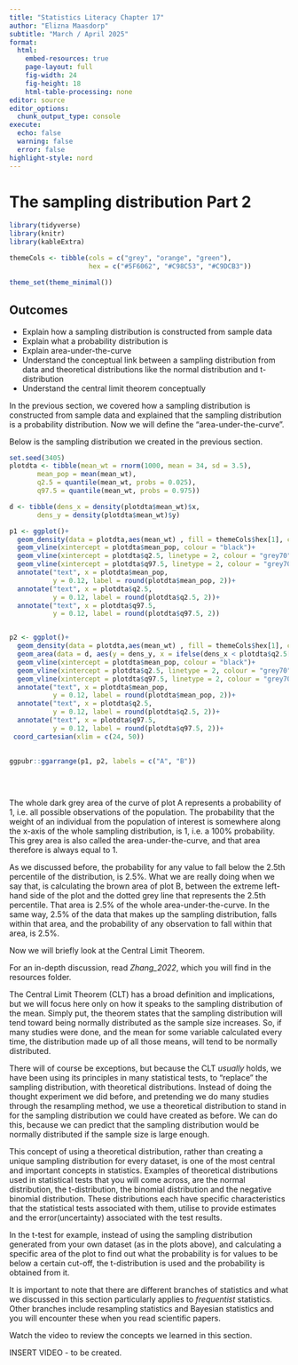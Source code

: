 ```yaml
---
title: "Statistics Literacy Chapter 17"
author: "Elizna Maasdorp"
subtitle: "March / April 2025"
format: 
  html:
    embed-resources: true
    page-layout: full
    fig-width: 24
    fig-height: 18
    html-table-processing: none
editor: source
editor_options: 
  chunk_output_type: console
execute: 
  echo: false
  warning: false
  error: false
highlight-style: nord
---
```


# The sampling distribution Part 2

```r
library(tidyverse)
library(knitr)
library(kableExtra)

themeCols <- tibble(cols = c("grey", "orange", "green"),
                    hex = c("#5F6062", "#C98C53", "#C9DCB3"))

theme_set(theme_minimal())

```

::: {.callout-tip collapse="false" appearance="simple"}
## Outcomes

  * Explain how a sampling distribution is constructed from sample data  
  * Explain what a probability distribution is  
  * Explain area-under-the-curve  
  * Understand the conceptual link between a sampling distribution from data and theoretical distributions like the normal distribution and t-distribution  
  * Understand the central limit theorem conceptually  

:::

In the previous section, we covered how a sampling distribution is constructed from sample data and explained that the sampling distribution is a probability distribution. Now we will define the "area-under-the-curve".  

Below is the sampling distribution we created in the previous section.  

```r

set.seed(3405)
plotdta <- tibble(mean_wt = rnorm(1000, mean = 34, sd = 3.5),
       mean_pop = mean(mean_wt),
       q2.5 = quantile(mean_wt, probs = 0.025),
       q97.5 = quantile(mean_wt, probs = 0.975))

d <- tibble(dens_x = density(plotdta$mean_wt)$x,
       dens_y = density(plotdta$mean_wt)$y) 

p1 <- ggplot()+
  geom_density(data = plotdta,aes(mean_wt) , fill = themeCols$hex[1], colour = NA)+
  geom_vline(xintercept = plotdta$mean_pop, colour = "black")+
  geom_vline(xintercept = plotdta$q2.5, linetype = 2, colour = "grey70")+
  geom_vline(xintercept = plotdta$q97.5, linetype = 2, colour = "grey70")+
  annotate("text", x = plotdta$mean_pop, 
           y = 0.12, label = round(plotdta$mean_pop, 2))+
  annotate("text", x = plotdta$q2.5, 
           y = 0.12, label = round(plotdta$q2.5, 2))+
  annotate("text", x = plotdta$q97.5, 
           y = 0.12, label = round(plotdta$q97.5, 2))


p2 <- ggplot()+
  geom_density(data = plotdta,aes(mean_wt) , fill = themeCols$hex[1], colour = NA)+
  geom_area(data = d, aes(y = dens_y, x = ifelse(dens_x < plotdta$q2.5[1], dens_x, 0)), fill = themeCols$hex[2])+
  geom_vline(xintercept = plotdta$mean_pop, colour = "black")+
  geom_vline(xintercept = plotdta$q2.5, linetype = 2, colour = "grey70")+
  geom_vline(xintercept = plotdta$q97.5, linetype = 2, colour = "grey70")+
  annotate("text", x = plotdta$mean_pop, 
           y = 0.12, label = round(plotdta$mean_pop, 2))+
  annotate("text", x = plotdta$q2.5, 
           y = 0.12, label = round(plotdta$q2.5, 2))+
  annotate("text", x = plotdta$q97.5, 
           y = 0.12, label = round(plotdta$q97.5, 2))+
 coord_cartesian(xlim = c(24, 50))

  
ggpubr::ggarrange(p1, p2, labels = c("A", "B"))
  
  
  
```

The whole dark grey area of the curve of plot A represents a probability of 1, i.e. all possible observations of the population.  The probability that the weight of an individual from the population of interest is somewhere along the x-axis of the whole sampling distribution, is 1, i.e. a 100% probability.  This grey area is also called the area-under-the-curve, and that area therefore is always equal to 1.  

As we discussed before, the probability for any value to fall below the 2.5th percentile of the distribution, is 2.5%.  What we are really doing when we say that, is calculating the brown area of plot B, between the extreme left-hand side of the plot and the dotted grey line that represents the 2.5th percentile.  That area is 2.5% of the whole area-under-the-curve.  In the same way, 2.5% of the data that makes up the sampling distribution, falls within that area, and the probability of any observation to fall within that area, is 2.5%.  

Now we will briefly look at the Central Limit Theorem.  

::: {.column-margin}

For an in-depth discussion, read *Zhang_2022*, which you will find in the resources folder.    

:::

The Central Limit Theorem (CLT) has a broad definition and implications, but we will focus here only on how it speaks to the sampling distribution of the mean.  Simply put, the theorem states that the sampling distribution will tend toward being normally distributed as the sample size increases.  So, if many studies were done, and the mean for some variable calculated every time, the distribution made up of all those means, will tend to be normally distributed.  

There will of course be exceptions, but because the CLT *usually* holds, we have been using its principles in many statistical tests, to "replace" the sampling distribution, with theoretical distributions.  Instead of doing the thought experiment we did before, and pretending we do many studies through the resampling method, we use a theoretical distribution to stand in for the sampling distribution we could have created as before.  We can do this, because we can predict that the sampling distribution would be normally distributed if the sample size is large enough.  

This concept of using a theoretical distribution, rather than creating a unique sampling distribution for every dataset, is one of the most central and important concepts in statistics. Examples of theoretical distributions used in statistical tests that you will come across, are the normal distribution, the t-distribution, the binomial distribution and the negative binomial distribution.  These distributions each have specific characteristics that the statistical tests associated with them, utilise to provide estimates and the error(uncertainty) associated with the test results. 

In the t-test for example, instead of using the sampling distribution generated from your own dataset (as in the plots above), and calculating a specific area of the plot to find out what the probability is for values to be below a certain cut-off, the t-distribution is used and the probability is obtained from it.  

It is important to note that there are different branches of statistics and what we discussed in this section particularly applies to *frequentist* statistics. Other branches include resampling statistics and Bayesian statistics and you will encounter these when you read scientific papers.   

Watch the video to review the concepts we learned in this section. 

INSERT VIDEO - to be created. 





